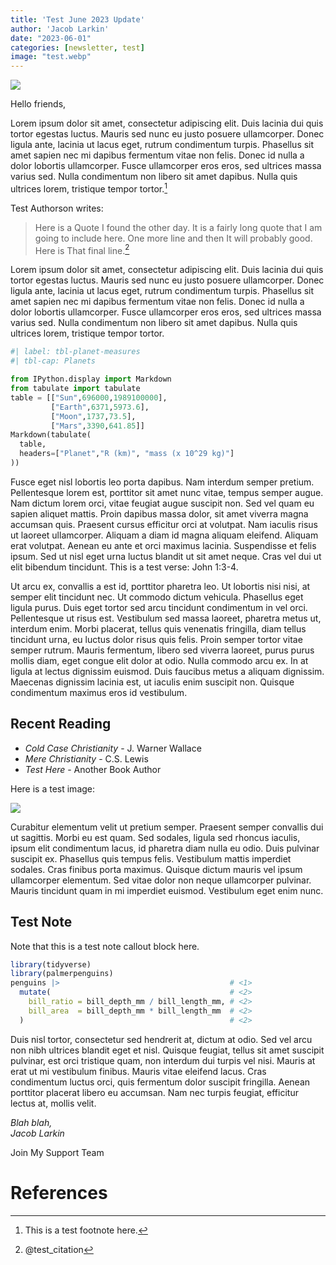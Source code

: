 ```yaml
---
title: 'Test June 2023 Update'
author: 'Jacob Larkin'
date: "2023-06-01"
categories: [newsletter, test]
image: "test.webp"
---
```



[![](ratio-christi-logo.webp){fig-alt='Ratio Christi Logo'}](https://ratiochristi.org)


Hello friends,

Lorem ipsum dolor sit amet, consectetur adipiscing elit. Duis lacinia dui quis
tortor egestas luctus. Mauris sed nunc eu justo posuere ullamcorper. Donec
ligula ante, lacinia ut lacus eget, rutrum condimentum turpis. Phasellus sit
amet sapien nec mi dapibus fermentum vitae non felis. Donec id nulla a dolor
lobortis ullamcorper. Fusce ullamcorper eros eros, sed ultrices massa varius
sed. Nulla condimentum non libero sit amet dapibus. Nulla quis ultrices lorem,
tristique tempor tortor.^[This is a test footnote here.]

Test Authorson writes:

> Here is a Quote I found the other day. It is a fairly long quote that I am
going to include here. One more line and then It will probably good. Here is
That final line.^[@test_citation]

Lorem ipsum dolor sit amet, consectetur adipiscing elit. Duis lacinia dui quis
tortor egestas luctus. Mauris sed nunc eu justo posuere ullamcorper. Donec
ligula ante, lacinia ut lacus eget, rutrum condimentum turpis. Phasellus sit
amet sapien nec mi dapibus fermentum vitae non felis. Donec id nulla a dolor
lobortis ullamcorper. Fusce ullamcorper eros eros, sed ultrices massa varius
sed. Nulla condimentum non libero sit amet dapibus. Nulla quis ultrices lorem,
tristique tempor tortor.

```python
#| label: tbl-planet-measures
#| tbl-cap: Planets

from IPython.display import Markdown
from tabulate import tabulate
table = [["Sun",696000,1989100000],
         ["Earth",6371,5973.6],
         ["Moon",1737,73.5],
         ["Mars",3390,641.85]]
Markdown(tabulate(
  table, 
  headers=["Planet","R (km)", "mass (x 10^29 kg)"]
))
```

Fusce eget nisl lobortis leo porta dapibus. Nam interdum semper pretium.
Pellentesque lorem est, porttitor sit amet nunc vitae, tempus semper augue.
Nam dictum lorem orci, vitae feugiat augue suscipit non. Sed vel quam eu sapien
aliquet mattis. Proin dapibus massa dolor, sit amet viverra magna accumsan
quis. Praesent cursus efficitur orci at volutpat. Nam iaculis risus ut laoreet
ullamcorper. Aliquam a diam id magna aliquam eleifend. Aliquam erat volutpat.
Aenean eu ante et orci maximus lacinia. Suspendisse et felis ipsum. Sed ut nisl
eget urna luctus blandit ut sit amet neque. Cras vel dui ut elit bibendum
tincidunt. This is a test verse: John 1:3-4.

Ut arcu ex, convallis a est id, porttitor pharetra leo. Ut lobortis nisi nisi,
at semper elit tincidunt nec. Ut commodo dictum vehicula. Phasellus eget ligula
purus. Duis eget tortor sed arcu tincidunt condimentum in vel orci. Pellentesque
ut risus est. Vestibulum sed massa laoreet, pharetra metus ut, interdum enim.
Morbi placerat, tellus quis venenatis fringilla, diam tellus tincidunt urna, eu
luctus dolor risus quis felis. Proin semper tortor vitae semper rutrum. Mauris
fermentum, libero sed viverra laoreet, purus purus mollis diam, eget congue
elit dolor at odio. Nulla commodo arcu ex. In at ligula at lectus dignissim
euismod. Duis faucibus metus a aliquam dignissim. Maecenas dignissim lacinia
est, ut iaculis enim suscipit non. Quisque condimentum maximus eros id
vestibulum.

::: {.callout-tip}
## Recent Reading

- *Cold Case Christianity* - J. Warner Wallace
- *Mere Christianity* - C.S. Lewis
- *Test Here* - Another Book Author
:::

Here is a test image:

![](test-card.webp){fig-alt='Test Card'}

Curabitur elementum velit ut pretium semper. Praesent semper convallis dui ut
sagittis. Morbi eu est quam. Sed sodales, ligula sed rhoncus iaculis, ipsum
elit condimentum lacus, id pharetra diam nulla eu odio. Duis pulvinar suscipit
ex. Phasellus quis tempus felis. Vestibulum mattis imperdiet sodales. Cras
finibus porta maximus. Quisque dictum mauris vel ipsum ullamcorper elementum.
Sed vitae dolor non neque ullamcorper pulvinar. Mauris tincidunt quam in mi
imperdiet euismod. Vestibulum eget enim nunc.

::: {.callout-note icon=false appearance='simple'}
## Test Note

Note that this is a test note callout block here.

```r
library(tidyverse)
library(palmerpenguins)
penguins |>                                      # <1>
  mutate(                                        # <2>
    bill_ratio = bill_depth_mm / bill_length_mm, # <2>
    bill_area  = bill_depth_mm * bill_length_mm  # <2>
  )                                              # <2>
```
:::

Duis nisl tortor, consectetur sed hendrerit at, dictum at odio. Sed vel arcu
non nibh ultrices blandit eget et nisl. Quisque feugiat, tellus sit amet
suscipit pulvinar, est orci tristique quam, non interdum dui turpis vel nisi.
Mauris at erat ut mi vestibulum finibus. Mauris vitae eleifend lacus. Cras
condimentum luctus orci, quis fermentum dolor suscipit fringilla. Aenean
porttitor placerat libero eu accumsan. Nam nec turpis feugiat, efficitur lectus
at, mollis velit.
  
  
*Blah blah,*  
*Jacob Larkin*

Join My Support Team

# References {.unnumbered .appendix}

::: {#refs}
:::

